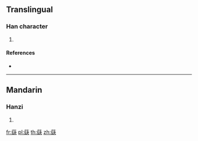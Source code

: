 {{character info/new}}
==Translingual==

===Han character===
{{Han char|rn=140|rad=艸|as=10|sn=16|four=44735|canj=TOUK}}

# {{defn|Han|sort=艸10}}

====References====
* {{Han ref|kx=1048.210|dkj=31561|hdz=53264.070|uh=849B|ud=33947|bh=E3C5|bd=58309}}

----

==Mandarin==

===Hanzi===
{{cmn-hanzi|pin=[[quē]] ([[que1]])|wg=ch'üeh<sup>1</sup>}}

# {{defn|lang=cmn|sort=艸10}}

[[fr:蒛]]
[[pl:蒛]]
[[th:蒛]]
[[zh:蒛]]